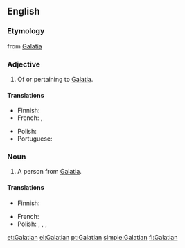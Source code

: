 ==English==

===Etymology===
from [[Galatia]]

===Adjective===
{{en-adj}}

# Of or pertaining to [[Galatia]].

====Translations====
{{trans-top|pertaining to Galatia}}
* Finnish: {{t|fi|galatialainen}}
* French: {{t+|fr|galate|m|f}}, {{t|fr|galatique|m|f}}
{{trans-mid}}
* Polish: {{t|pl|galacki}}
* Portuguese: {{t|pt|gálata|m|f}}
{{trans-bottom}}

===Noun===
{{en-noun}}
# A person from [[Galatia]].

====Translations====
{{trans-top|person from Galatia}}
* Finnish: {{t|fi|galatialainen}}
{{trans-mid}}
* French: {{t|fr|Galate|m|f}}
* Polish: {{t|pl|Galata|m}}, {{t|pl|Galatka|f}}, {{t|pl|Galacjanin|m}}, {{t|pl|Galacjanka|f}}
{{trans-bottom}}

[[et:Galatian]]
[[el:Galatian]]
[[pt:Galatian]]
[[simple:Galatian]]
[[fi:Galatian]]